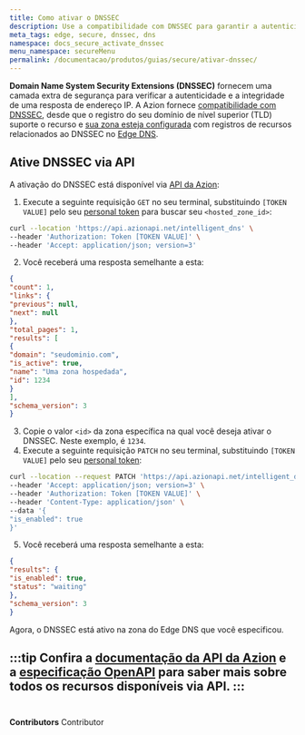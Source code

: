 ```yaml
---
title: Como ativar o DNSSEC
description: Use a compatibilidade com DNSSEC para garantir a autenticidade e a integridade de uma resposta de endereço IP.
meta_tags: edge, secure, dnssec, dns
namespace: docs_secure_activate_dnssec
menu_namespace: secureMenu
permalink: /documentacao/produtos/guias/secure/ativar-dnssec/
---
```



**Domain Name System Security Extensions (DNSSEC)** fornecem uma camada extra de segurança para verificar a autenticidade e a integridade de uma resposta de endereço IP. A Azion fornece [compatibilidade com DNSSEC](/pt-br/documentacao/produtos/secure/edge-dns/compatibilidade-dnssec/), desde que o registro do seu domínio de nível superior (TLD) suporte o recurso e [sua zona esteja configurada](/pt-br/documentacao/produtos/guias/secure/edge-dns-definir-main-settings/) com registros de recursos relacionados ao DNSSEC no [Edge DNS](/pt-br/documentacao/produtos/guias/secure/adicionar-registros/).

## Ative DNSSEC via API

A ativação do DNSSEC está disponível via [API da Azion](https://api.azion.com/#f0f730a3-9739-40cf-ad07-0b7bca8abac8):

1. Execute a seguinte requisição `GET` no seu terminal, substituindo `[TOKEN VALUE]` pelo seu [personal token](/pt-br/documentacao/produtos/guias/personal-tokens/) para buscar seu `<hosted_zone_id>`:

```bash
curl --location 'https://api.azionapi.net/intelligent_dns' \
--header 'Authorization: Token [TOKEN VALUE]' \
--header 'Accept: application/json; version=3'
```

2. Você receberá uma resposta semelhante a esta:

```json
{
"count": 1,
"links": {
"previous": null,
"next": null
},
"total_pages": 1,
"results": [
{
"domain": "seudominio.com",
"is_active": true,
"name": "Uma zona hospedada",
"id": 1234
}
],
"schema_version": 3
}
```

3. Copie o valor `<id>` da zona específica na qual você deseja ativar o DNSSEC. Neste exemplo, é `1234`.
4. Execute a seguinte requisição `PATCH` no seu terminal, substituindo `[TOKEN VALUE]` pelo seu [personal token](/pt-br/documentacao/produtos/guias/personal-tokens/):

```bash
curl --location --request PATCH 'https://api.azionapi.net/intelligent_dns/hosted_zone_id/dnssec' \
--header 'Accept: application/json; version=3' \
--header 'Authorization: Token [TOKEN VALUE]' \
--header 'Content-Type: application/json' \
--data '{
"is_enabled": true
}'
```

5. Você receberá uma resposta semelhante a esta:

```json
{
"results": {
"is_enabled": true,
"status": "waiting"
},
"schema_version": 3
}
```

Agora, o DNSSEC está ativo na zona do Edge DNS que você especificou.

:::tip
Confira a [documentação da API da Azion](https://api.azion.com/) e a [especificação OpenAPI](https://github.com/aziontech/azionapi-openapi/) para saber mais sobre todos os recursos disponíveis via API.
:::
<br /><br />
---

**Contributors** <ContributorList>Contributor</ContributorList>
